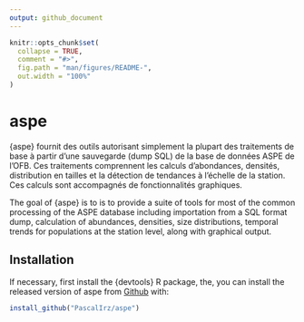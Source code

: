 ---
output: github_document
---

<!-- README.md is generated from README.Rmd. Please edit that file -->

```{r, include = FALSE}
knitr::opts_chunk$set(
  collapse = TRUE,
  comment = "#>",
  fig.path = "man/figures/README-",
  out.width = "100%"
)
```

# aspe

{aspe} fournit des outils autorisant simplement la plupart des traitements de base à partir d'une sauvegarde (dump SQL) de la base de données ASPE de l'OFB. Ces traitements comprennent les calculs d'abondances, densités, distribution en tailles et la détection de tendances à l'échelle de la station. Ces calculs sont accompagnés de fonctionnalités graphiques.

The goal of {aspe} is to is to provide a suite of tools for most of the common processing of the ASPE database including importation from a SQL format dump, calculation of abundances, densities, size distributions, temporal trends for populations at the station level, along with graphical output.



## Installation

If necessary, first install the {devtools} R package, the, you can install the released version of aspe from [Github](https://github.com/PascalIrz/aspe) with:

``` r
install_github("PascalIrz/aspe")
```

